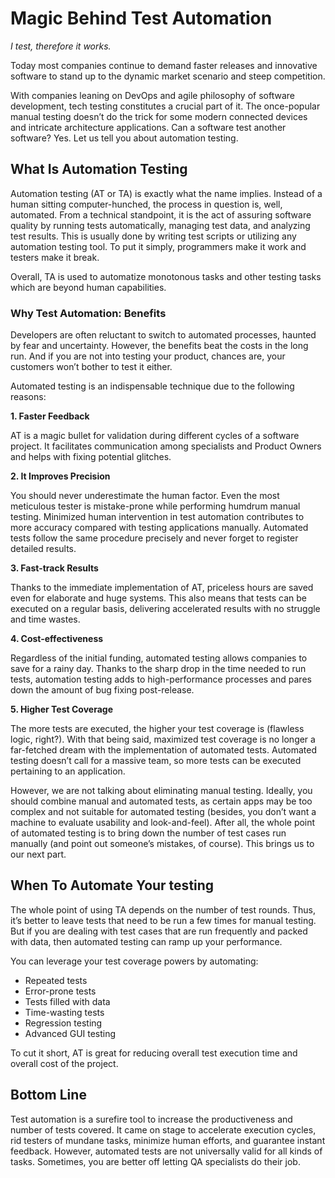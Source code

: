 # Magic Behind Test Automation

_I test, therefore it works._

Today most companies continue to demand faster releases and innovative software to stand up to the dynamic market scenario and steep competition.

With companies leaning on DevOps and agile philosophy of software development, tech testing constitutes a crucial part of it. The once-popular manual testing doesn’t do the trick for some modern connected devices and intricate architecture applications. Can a software test another software? Yes. Let us tell you about automation testing.


## What Is Automation Testing

Automation testing (AT or TA) is exactly what the name implies. Instead of a human sitting computer-hunched, the process in question is, well, automated. From a technical standpoint, it is the act of assuring software quality by running tests automatically, managing test data, and analyzing test results. This is usually done by writing test scripts or utilizing any automation testing tool. To put it simply, programmers make it work and testers make it break. 

Overall, TA is used to automatize monotonous tasks and other testing tasks which are beyond human capabilities.


### Why Test Automation: Benefits

Developers are often reluctant to switch to automated processes, haunted by fear and uncertainty. However, the benefits beat the costs in the long run. And if you are not into testing your product, chances are, your customers won’t bother to test it either.

Automated testing is an indispensable technique due to the following reasons:

**1. Faster Feedback**

AT is a magic bullet for validation during different cycles of a software project. It facilitates communication among specialists and Product Owners and helps with fixing potential glitches.

**2. It Improves Precision**

You should never underestimate the human factor. Even the most meticulous tester is mistake-prone while performing humdrum manual testing. Minimized human intervention in test automation contributes to more accuracy compared with testing applications manually. Automated tests follow the same procedure precisely and never forget to register detailed results.

**3. Fast-track Results**

Thanks to the immediate implementation of AT, priceless hours are saved even for elaborate and huge systems. This also means that tests can be executed on a regular basis, delivering accelerated results with no struggle and time wastes.

**4. Cost-effectiveness**

Regardless of the initial funding, automated testing allows companies to save for a rainy day. Thanks to the sharp drop in the time needed to run tests, automation testing adds to high-performance processes and pares down the amount of bug fixing post-release.

**5. Higher Test Coverage**

The more tests are executed, the higher your test coverage is (flawless logic, right?). With that being said, maximized test coverage is no longer a far-fetched dream with the implementation of automated tests. Automated testing doesn’t call for a massive team, so more tests can be executed pertaining to an application.

However, we are not talking about eliminating manual testing. Ideally, you should combine manual and automated tests, as certain apps may be too complex and not suitable for automated testing (besides, you don’t want a machine to evaluate usability and look-and-feel).  After all, the whole point of automated testing is to bring down the number of test cases run manually (and point out someone’s mistakes, of course). This brings us to our next part.


## When To Automate Your testing

The whole point of using TA depends on the number of test rounds. Thus, it’s better to leave tests that need to be run a few times for manual testing. But if you are dealing with test cases that are run frequently and packed with data, then automated testing can ramp up your performance.

You can leverage your test coverage powers by automating:


*   Repeated tests
*   Error-prone tests
*   Tests filled with data
*   Time-wasting tests
*   Regression testing
*   Advanced GUI testing

To cut it short, AT is great for reducing overall test execution time and overall cost of the project.


## Bottom Line

Test automation is a surefire tool to increase the productiveness and number of tests covered. It came on stage to accelerate execution cycles, rid testers of mundane tasks, minimize human efforts, and guarantee instant feedback. However, automated tests are not universally valid for all kinds of tasks. Sometimes, you are better off letting QA specialists do their job.
